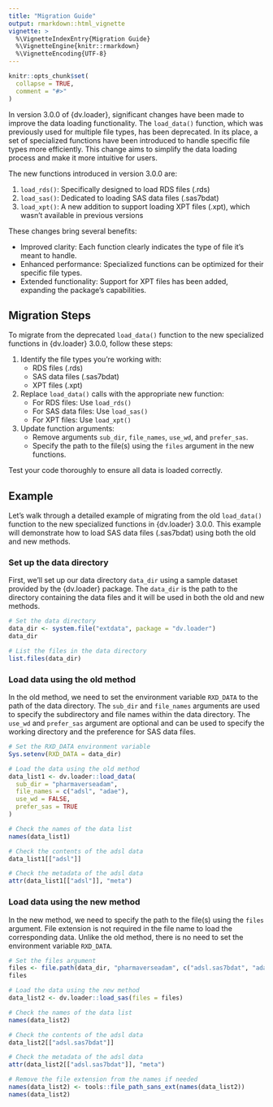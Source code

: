 ```yaml
---
title: "Migration Guide"
output: rmarkdown::html_vignette
vignette: >
  %\VignetteIndexEntry{Migration Guide}
  %\VignetteEngine{knitr::rmarkdown}
  %\VignetteEncoding{UTF-8}
---
```


```r
knitr::opts_chunk$set(
  collapse = TRUE,
  comment = "#>"
)
```

In version 3.0.0 of {dv.loader}, significant changes have been made to improve the data loading functionality. The `load_data()` function, which was previously used for multiple file types, has been deprecated. In its place, a set of specialized functions have been introduced to handle specific file types more efficiently. This change aims to simplify the data loading process and make it more intuitive for users.

The new functions introduced in version 3.0.0 are:

1. `load_rds()`: Specifically designed to load RDS files (.rds)
2. `load_sas()`: Dedicated to loading SAS data files (.sas7bdat)
3. `load_xpt()`: A new addition to support loading XPT files (.xpt), which wasn't available in previous versions

These changes bring several benefits:

- Improved clarity: Each function clearly indicates the type of file it's meant to handle.
- Enhanced performance: Specialized functions can be optimized for their specific file types.
- Extended functionality: Support for XPT files has been added, expanding the package's capabilities.

## Migration Steps

To migrate from the deprecated `load_data()` function to the new specialized functions in {dv.loader} 3.0.0, follow these steps:

1. Identify the file types you're working with:
   - RDS files (.rds)
   - SAS data files (.sas7bdat)
   - XPT files (.xpt)

2. Replace `load_data()` calls with the appropriate new function:
   - For RDS files: Use `load_rds()`
   - For SAS data files: Use `load_sas()`
   - For XPT files: Use `load_xpt()`

3. Update function arguments:
   - Remove arguments `sub_dir`, `file_names`, `use_wd`, and `prefer_sas`.
   - Specify the path to the file(s) using the `files` argument in the new functions.

Test your code thoroughly to ensure all data is loaded correctly.

## Example

Let's walk through a detailed example of migrating from the old `load_data()` function to the new specialized functions in {dv.loader} 3.0.0. This example will demonstrate how to load SAS data files (.sas7bdat) using both the old and new methods.

### Set up the data directory

First, we'll set up our data directory `data_dir` using a sample dataset provided by the {dv.loader} package. The `data_dir` is the path to the directory containing the data files and it will be used in both the old and new methods.

```r
# Set the data directory
data_dir <- system.file("extdata", package = "dv.loader")
data_dir

# List the files in the data directory
list.files(data_dir)
```

### Load data using the old method

In the old method, we need to set the environment variable `RXD_DATA` to the path of the data directory. The `sub_dir` and `file_names` arguments are used to specify the subdirectory and file names within the data directory. The `use_wd` and `prefer_sas` argument are optional and can be used to specify the working directory and the preference for SAS data files.

```r
# Set the RXD_DATA environment variable
Sys.setenv(RXD_DATA = data_dir)

# Load the data using the old method
data_list1 <- dv.loader::load_data(
  sub_dir = "pharmaverseadam",
  file_names = c("adsl", "adae"),
  use_wd = FALSE,
  prefer_sas = TRUE
)

# Check the names of the data list
names(data_list1)

# Check the contents of the adsl data
data_list1[["adsl"]]

# Check the metadata of the adsl data
attr(data_list1[["adsl"]], "meta")
```

### Load data using the new method

In the new method, we need to specify the path to the file(s) using the `files` argument. File extension is not required in the file name to load the corresponding data. Unlike the old method, there is no need to set the environment variable `RXD_DATA`.

```r
# Set the files argument
files <- file.path(data_dir, "pharmaverseadam", c("adsl.sas7bdat", "adae.sas7bdat"))
files

# Load the data using the new method
data_list2 <- dv.loader::load_sas(files = files)

# Check the names of the data list
names(data_list2)

# Check the contents of the adsl data
data_list2[["adsl.sas7bdat"]]

# Check the metadata of the adsl data
attr(data_list2[["adsl.sas7bdat"]], "meta")

# Remove the file extension from the names if needed
names(data_list2) <- tools::file_path_sans_ext(names(data_list2))
names(data_list2)
```
